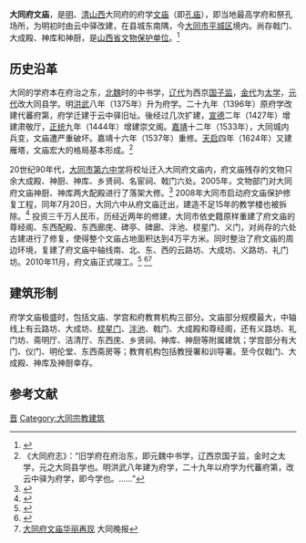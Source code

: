 {{coord|40|05|15|N|113|17|58|E|display=title|scale:10000}}
{{文物保护单位
| 级别 = 省级
| 省区市 = 山西省
| 图片 = [[File:Datong_Confucian_Temple.jpg|220px]]<br><small>1907年的文庙大门</small>
| 名称 = 文庙
| 编号 = 3-118
| 分类 = 古建筑
| 时代 = [[明朝|明]]
| 所在 = [[大同市|大同市]][[平城区_(大同市)|平城区]]
| 登录 = 1996年
}}
'''大同府文庙'''，是[[明朝|明]]、[[清朝|清]][[山西|山西]]大同府的府学[[文庙|文庙]]（即[[孔庙|孔庙]]），即当地最高学府和祭孔场所，为明初时由云中驿改建，在县城东南隅，今[[大同市|大同市]][[平城区_(大同市)|平城区]]境内。尚存戟门、大成殿、神库和神厨，是[[山西省文物保护单位|山西省文物保护单位]]。<ref name="">{{cite web| language =| publisher =大同古城保护和修复委员会| title =文庙| url =http://www.dtgcbh.gov.cn/dtgjz/sm_wenm.html| author =| date =| accessdate =2009-11-02}}{{dead link|date=2017年12月 |bot=InternetArchiveBot |fix-attempted=yes }}</ref>

==历史沿革==
大同的学府本在府治之东，[[北魏|北魏]]时的中书学，[[辽朝|辽代]]为西京[[国子监|国子监]]，[[金朝|金代]]为[[太学|太学]]，[[元朝|元代]]改大同县学。明[[洪武|洪武]]八年（1375年）升为府学。二十九年（1396年）原府学改建代蕃府第，府学迁建于云中驿旧址。後经过几次扩建，[[宣德|宣德]]二年（1427年）增建肃敬厅，[[正统_(年号)|正统]]九年（1444年）增建崇文阁。[[嘉靖|嘉靖]]十二年（1533年），大同城内兵变，文庙遭严重破坏。嘉靖十六年（1537年）重修。[[天启|天启]]四年（1624年）又建雁塔，文庙宏大的格局基本形成。<ref>《大同府志》：“旧学府在府治东，即元魏中书学，辽西京国子监，金时之太学，元之大同县学也。明洪武八年建为府学，二十九年以府学为代蕃府第，改云中驿为府学，即今学也。……”</ref>

20世纪90年代，[[大同市第六中学|大同市第六中学]]将校址迁入大同府文庙内，府文庙残存的文物只余大成殿、神厨、神库、乡贤祠、名宦祠、戟门六处。2005年，文物部门对大同府文庙神厨、神库两大配殿进行了落架大修。<ref>{{cite news|title=大同：府文庙有望恢复古建原貌|url=http://www.sx.xinhuanet.com/kjww/2005-08/24/content_4959693.htm|accessdate=2012-06-12|newspaper=山西新闻网|date=2005-08-24|deadurl=yes|archiveurl=https://web.archive.org/web/20140413154931/http://www.sx.xinhuanet.com/kjww/2005-08/24/content_4959693.htm|archivedate=2014-04-13}}</ref> 2008年大同市启动府文庙保护修复工程，同年7月20日，大同六中从府文庙迁出，建造不足15年的教学楼也被拆除。<ref>{{cite news|title=山西大同：拆迁安置，露出国宝真面目(图)|url=http://www.sx.chinanews.com/2008-09-04/1/69878.html|accessdate=2012-06-12|newspaper=山西青年报|date=2008-09-04|archive-date=2016-03-05|archive-url=https://web.archive.org/web/20160305082438/http://www.sx.chinanews.com/2008-09-04/1/69878.html|dead-url=no}}</ref> 投资三千万人民币，历经近两年的修建，大同市依史籍原样重建了府文庙的尊经阁、东西配殿、东西廊庑、碑亭、碑廊、泮池、棂星门、义门，对尚存的六处古建进行了修复，使得整个文庙占地面积达到4万平方米。同时整治了府文庙的周边环境，复建了府文庙中轴线南、北、东、西的云路坊、大成坊、义路坊、礼门坊。2010年11月，府文庙正式竣工。<ref>{{cite news|title=府文庙帝君庙华丽再现|url=http://www.dtnews.cn/html/news/dt/2012/0226/28665.html|accessdate=2012-06-12|newspaper=大同晚报|date=2012-02-26|deadurl=yes|archiveurl=https://web.archive.org/web/20140413145900/http://www.dtnews.cn/html/news/dt/2012/0226/28665.html|archivedate=2014-04-13}}</ref> <ref>{{cite news|title=府文庙正式开放 市民可享门票半价优惠|url=http://www.ccpitdt.com/yz_y10120603.asp|accessdate=2012-06-12|newspaper=大同晚报|date=2010-12-06|archive-date=2015-09-23|archive-url=https://web.archive.org/web/20150923201212/http://www.ccpitdt.com/yz_y10120603.asp|dead-url=no}}</ref><ref>[http://www.chinakongmiao.org/templates/T_CatalogList/index.aspx?nodeid=50&page=ContentPage&contentid=5872 大同府文庙华丽再现] {{Wayback|url=http://www.chinakongmiao.org/templates/T_CatalogList/index.aspx?nodeid=50&page=ContentPage&contentid=5872 |date=20150923202819 }} 大同晚报</ref>

==建筑形制==
府学文庙极盛时，包括文庙、学宫和府教育机构三部分。文庙部分规模最大，中轴线上有云路坊、大成坊、[[棂星门|棂星门]]、[[泮池|泮池]]、戟门、大成殿和尊经阁，还有义路坊、礼门坊、斋明厅、洁清厅、东西庑、乡贤祠、神库、神厨等附属建筑；学宫部分有大门、仪门、明伦堂、东西斋房等；教育机构包括教授署和训导署。至今仅戟门、大成殿、神库及神厨幸存。

{{Gallery
|width = 300
|height = 
|lines = 1
|File:Datong Wenmiao 2013.08.29 11-33-25.jpg|棂星门
|File:Datong Wenmiao 2013.08.29 11-34-13.jpg|石牌坊
|File:Datong Wenmiao 2013.08.29 11-35-22.jpg|泮池和大成门
|File:Datong Wenmiao 2013.08.29 11-36-31.jpg|大成殿
|File:Datong Wenmiao 2013.08.29 11-38-46.jpg|大成殿
|File:Datong Wenmiao 2013.08.29 11-46-48.jpg|大成殿前檐斗栱
|File:Datong Wenmiao 2013.08.29 11-44-58.jpg|大成殿鸱吻
|File:Datong Wenmiao 2013.08.29 11-41-32.jpg|大成殿内部
|File:Datong Wenmiao 2013.08.29 11-41-52.jpg|大成殿内部梁架
|File:Datong Wenmiao 2013.08.29 11-53-38.jpg|乡贤祠
|File:Datong Wenmiao 2013.08.29 11-58-32.jpg|尊经阁
|File:Datong Wenmiao 2013.08.29 12-06-49.jpg|名宦祠
}}

==参考文献==
{{commonscat|Datong Confucian Temple}}
{{reflist}}

{{大同市境内的山西省文物保护单位}}

[[Category:山西孔庙|晋]]
[[Category:大同宗教建筑|Category:大同宗教建筑]]
